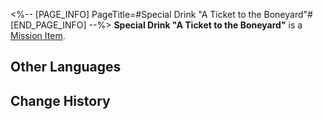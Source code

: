 <%-- [PAGE_INFO]
PageTitle=#Special Drink "A Ticket to the Boneyard"#
[END_PAGE_INFO] --%>
{{Item Infobox
|id          = 140457
|image       = Item Special Drink A Ticket to the Boneyard.png{{subst:void|<!--$UPLOAD:<<SpriteOutput/ItemFigures/140457.png>-<Item Special Drink A Ticket to the Boneyard.png>-<Item Icons>>-->}}
|type        = Mission Item
|invCategory = Missions
|rarity      = 3
|effect      = 
|description = A special concoction tailored exclusively for you by the drinksmith Gallagher.
}}
{{Description|''"Raise this glass of 'A Ticket to the Boneyard' in your honor, Nameless &mdash;"<br />"To the dead and the dying."''}}
'''Special Drink "A Ticket to the Boneyard"''' is a [[Mission Item]].

==Other Languages==
{{Other Languages
|en   = Special Drink "A Ticket to the Boneyard"
|zhs  = 特调「到坟场的车票」
|zht  = 特調「往墳場的車票」
|ja   = 特製モクテル「墓場への切符」
|ko   = 스페셜 블렌드 「묘지로 향하는 티켓」
|es   = Bebida especial "Boleto al deshuesadero"
|fr   = Boisson spéciale «&nbsp;Rendez-vous au cimetière&nbsp;»
|ru   = Особый напиток «Билет до кладбища»
|th   = เครื่องดื่มสูตรพิเศษ "ตั๋วมุ่งสู่สุสาน"
|vi   = Thức Uống Đặc Sắc "Vé Xe Đến Nghĩa Trang"
|de   = Spezialgetränk „Ein Ticket für den Friedhof“
|id   = Racikan Khusus "Tiket ke Kuburan"
|pt   = Drinque Especial "Uma Passagem para o Cemitério"
}}

==Change History==
{{Change History|2.1}}